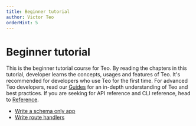 ```yaml
---
title: Beginner tutorial
author: Victor Teo
orderHint: 5
---
```


# Beginner tutorial

This is the beginner tutorial course for Teo. By reading the chapters in this 
tutorial, developer learns the concepts, usages and features of Teo. It's 
recommended for developers who use Teo for the first time. For advanced 
Teo developers, read our [Guides](/guides) for an in-depth understanding 
of Teo and best practices. If you are seeking for API reference and CLI reference,
head to [Reference](/reference).

* [Write a schema only app](/getting-started/beginner-tutorial/write-a-schema-only-app)
* [Write route handlers](/getting-started/beginner-tutorial/write-route-handlers)
